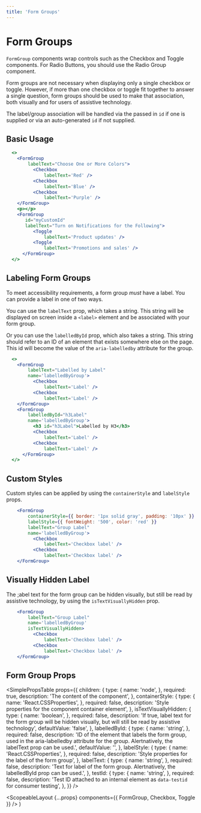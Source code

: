 ```yaml
---
title: 'Form Groups'
---
```



# Form Groups

`FormGroup` components wrap controls such as the <Link to="/api/checkbox">Checkbox</Link> and <Link to="/api/toggle">Toggle</Link> components.
For <Link to="/api/radio">Radio Buttons</Link>, you should use the <Link to="/api/radio/#labeling_radio%20groups">Radio Group</Link> component.

Form groups are not necessary when displaying only a single checkbox or toggle. However, if more than one checkbox or toggle fit together to answer a single question,
form groups should be used to make that association, both visually and for users of assistive technology.

The label/group association will be handled via the passed in `id` if one is supplied or via an auto-generated `id` if not supplied.

## Basic Usage

```.jsx
  <>
    <FormGroup
        labelText="Choose One or More Colors">
          <Checkbox
              labelText='Red' />
          <Checkbox
              labelText='Blue' />
          <Checkbox
              labelText='Purple' />
    </FormGroup>
    <p></p>
    <FormGroup
       id="myCustomId"
       labelText="Turn on Notifications for the Following">
          <Toggle
              labelText='Product updates' />
          <Toggle
              labelText='Promotions and sales' />
      </FormGroup>
  </>
```

## Labeling Form Groups

To meet accessibility requirements, a form group _must_ have a label. You can provide a label in one of two ways.

You can use the `labelText` prop, which takes a string. This string will be displayed on screen inside a `<label>` element and be associated with your form group.

Or you can use the `labelledById` prop, which also takes a string. This string should refer to an ID of an element that exists somewhere else on the page.
This id will become the value of the `aria-labelledby` attribute for the group.

```.jsx
  <>
    <FormGroup
        labelText="Labelled by Label"
        name='labelledByGroup'>
          <Checkbox
              labelText='Label' />
          <Checkbox
              labelText='Label' />
    </FormGroup>
    <FormGroup
        labelledById="h3Label"
        name='labelledByGroup'>
          <h3 id="h3Label">Labelled by H3</h3>
          <Checkbox
              labelText='Label' />
          <Checkbox
              labelText='Label' />
      </FormGroup>
  </>
```

## Custom Styles

Custom styles can be applied by using the `containerStyle` and `labelStyle` props.

```.jsx
    <FormGroup
        containerStyle={{ border: '1px solid gray', padding: '10px' }}
        labelStyle={{ fontWeight: '500', color: 'red' }}
        labelText="Group Label"
        name='labelledByGroup'>
          <Checkbox
              labelText='Checkbox label' />
          <Checkbox
              labelText='Checkbox label' />
    </FormGroup>
```

## Visually Hidden Label

The ;abel text for the form group can be hidden visually, but still be read by assistive technology, by using the `isTextVisuallyHidden` prop.

```.jsx
    <FormGroup
        labelText="Group Label"
        name='labelledByGroup'
        isTextVisuallyHidden>
          <Checkbox
              labelText='Checkbox label' />
          <Checkbox
              labelText='Checkbox label' />
    </FormGroup>
```

## Form Group Props

<SimplePropsTable
  props={{
    children: {
      type: {
        name: 'node',
      },
      required: true,
      description: 'The content of the component',
    },
    containerStyle: {
      type: {
        name: 'React.CSSProperties',
      },
      required: false,
      description: 'Style properties for the component container element',
    },
    isTextVisuallyHidden: {
      type: {
        name: 'boolean',
      },
      required: false,
      description:
        'If true, label text for the form group will be hidden visually, but will still be read by assistive technology',
      defaultValue: 'false',
    },
    labelledById: {
      type: {
        name: 'string',
      },
      required: false,
      description:
        'ID of the element that labels the form group, used in the aria-labelledby attribute for the group.  Alertnatively, the labelText prop can be used.',
      defaultValue: '',
    },
    labelStyle: {
      type: {
        name: 'React.CSSProperties',
      },
      required: false,
      description: 'Style properties for the label of the form group',
    },
    labelText: {
      type: {
        name: 'string',
      },
      required: false,
      description:
        'Text for label of the form group. Alertnatively, the labelledById prop can be used.',
    },
    testId: {
      type: {
        name: 'string',
      },
      required: false,
      description:
        'Test ID attached to an internal element as `data-testid` for consumer testing',
    },
  }}
/>

  <ScopeableLayout {...props} components={{ FormGroup, Checkbox, Toggle }} />
)
